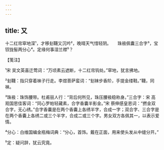 ```yaml
---
---
---
```

title: 又
---







十二红帘窣地深¹，才移刬韈又沉吟²，晚晴天气惜轻阴。　　珠衱佩囊三合字³，宝钗拢髻两分心⁴。定缘何事湿兰襟⁵？





【笺注】


¹宋 吴文英喜迁莺词：“万顷素云遮断，十二红帘钩处。”窣地，犹言拂地。

²刬韈：指只穿着袜子行走。李煜菩萨蛮词：“刬袜步香阶，手提金缕鞋。”韈，同袜。

³珠衱：珠饰腰带。杜甫丽人行：“背后何所见，珠压腰衱稳称身。”三合字：宋 高观国思佳客词：“同心罗帕轻藏素，合字香囊半影金。”宋 蔡伸感皇恩词：“撚金双合字，无心绣。”合字香囊是在两个香囊上各绣半字，合成一字；双合字、三合字是在两个香囊上各绣二或三个半字，合成二或三个字。男女双方各佩其一，以表示爱情。

⁴分心：白维国编金瓶梅词典：“分心，首饰。戴在正面，用来使头发从中缝分开。”

⁵定：疑问辞，犹云究竟。
